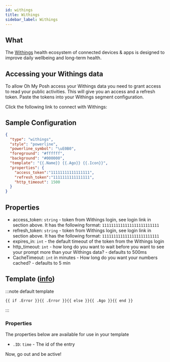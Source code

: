 ```yaml
---
id: withings
title: Withings
sidebar_label: Withings
---
```



## What

The [Withings][withings] health ecosystem of connected devices & apps is designed to improve daily wellbeing
and long-term health.

## Accessing your Withings data

To allow Oh My Posh access your Withings data you need to grant access to read your public activities.
This will give you an access and a refresh token. Paste the tokens into your Withings segment configuration.

Click the following link to connect with Withings:

<a href="https://account.withings.com/oauth2_user/authorize2?client_id=93675962e88ddfe53f83c0c900558f72174e0ac70ccfb57e48053530c7e6e494&response_type=code&redirect_uri=https://ohmyposh.dev/api/auth&scope=user.activity,user.metrics&state=withings">
  <WithingsConnect className="withings"/>
</a>

## Sample Configuration

```json
{
  "type": "withings",
  "style": "powerline",
  "powerline_symbol": "\uE0B0",
  "foreground": "#ffffff",
  "background": "#000000",
  "template": "{{.Name}} {{.Ago}} {{.Icon}}",
  "properties": {
    "access_token":"11111111111111111",
    "refresh_token":"1111111111111111",
    "http_timeout": 1500
  }
}
```

## Properties

- access_token: `string` - token from Withings login, see login link in section above. It has the following format: `1111111111111111111111111`
- refresh_token: `string` - token from Withings login, see login link in section above. It has the following format: `1111111111111111111111111`
- expires_in: `int` - the default timeout of the token from the Withings login
- http_timeout: `int` - how long do you want to wait before you want to see your prompt more than your Withings data? - defaults to 500ms
- CacheTimeout: `int` in minutes - How long do you want your numbers cached? - defaults to 5 min

## Template ([info][templates])

:::note default template

``` template
{{ if .Error }}{{ .Error }}{{ else }}{{ .Ago }}{{ end }}
```

:::

### Properties

The properties below are available for use in your template

- `.ID`: `time` - The id of the entry

Now, go out and be active!

[templates]: /docs/configuration/templates
[withings]: http://www.ithings.com/
